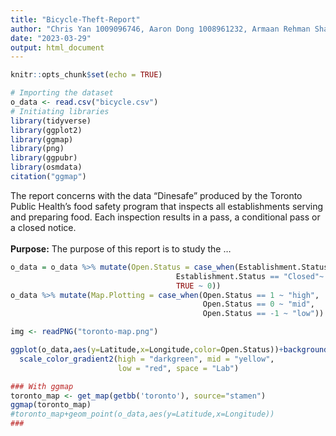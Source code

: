 ```yaml
---
title: "Bicycle-Theft-Report"
author: "Chris Yan 1009096746, Aaron Dong 1008961232, Armaan Rehman Shah 1009641309"
date: "2023-03-29"
output: html_document
---
```


```r
knitr::opts_chunk$set(echo = TRUE)
```

```r
# Importing the dataset
o_data <- read.csv("bicycle.csv")
# Initiating libraries
library(tidyverse)
library(ggplot2)
library(ggmap)
library(png)
library(ggpubr)
library(osmdata)
citation("ggmap")
```
The report concerns with the data "Dinesafe" produced by the Toronto Public Health’s food safety program that inspects all establishments serving and preparing food. Each inspection results in a pass, a conditional pass or a closed notice.
\
\
**Purpose:** The purpose of this report is to study the ...

```r
o_data = o_data %>% mutate(Open.Status = case_when(Establishment.Status == "Pass" ~ 1,
                                     Establishment.Status == "Closed"~ -1,
                                     TRUE ~ 0))
o_data %>% mutate(Map.Plotting = case_when(Open.Status == 1 ~ "high",
                                           Open.Status == 0 ~ "mid",
                                           Open.Status == -1 ~ "low"))

img <- readPNG("toronto-map.png")

ggplot(o_data,aes(y=Latitude,x=Longitude,color=Open.Status))+background_image(img)+geom_point(alpha = 0.05)+
  scale_color_gradient2(high = "darkgreen", mid = "yellow",
                        low = "red", space = "Lab")

### With ggmap
toronto_map <- get_map(getbb('toronto'), source="stamen")
ggmap(toronto_map)
#toronto_map+geom_point(o_data,aes(y=Latitude,x=Longitude))
###
```